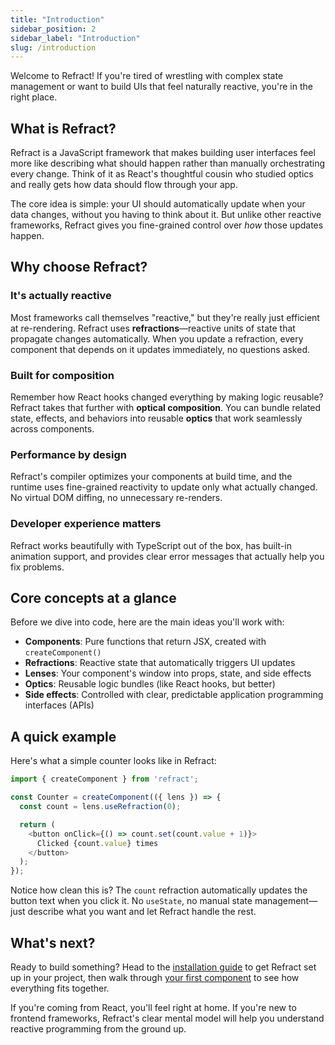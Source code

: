 ```yaml
---
title: "Introduction"
sidebar_position: 2
sidebar_label: "Introduction"
slug: /introduction 
---
```


Welcome to Refract! If you're tired of wrestling with complex state management or want to build UIs that feel naturally reactive, you're in the right place.

## What is Refract?

Refract is a JavaScript framework that makes building user interfaces feel more like describing what should happen rather than manually orchestrating every change. Think of it as React's thoughtful cousin who studied optics and really gets how data should flow through your app.

The core idea is simple: your UI should automatically update when your data changes, without you having to think about it. But unlike other reactive frameworks, Refract gives you fine-grained control over *how* those updates happen.

## Why choose Refract?

### It's actually reactive
Most frameworks call themselves "reactive," but they're really just efficient at re-rendering. Refract uses **refractions**—reactive units of state that propagate changes automatically. When you update a refraction, every component that depends on it updates immediately, no questions asked.

### Built for composition
Remember how React hooks changed everything by making logic reusable? Refract takes that further with **optical composition**. You can bundle related state, effects, and behaviors into reusable **optics** that work seamlessly across components.

### Performance by design
Refract's compiler optimizes your components at build time, and the runtime uses fine-grained reactivity to update only what actually changed. No virtual DOM diffing, no unnecessary re-renders.

### Developer experience matters
Refract works beautifully with TypeScript out of the box, has built-in animation support, and provides clear error messages that actually help you fix problems.

## Core concepts at a glance

Before we dive into code, here are the main ideas you'll work with:

- **Components**: Pure functions that return JSX, created with `createComponent()`
- **Refractions**: Reactive state that automatically triggers UI updates
- **Lenses**: Your component's window into props, state, and side effects  
- **Optics**: Reusable logic bundles (like React hooks, but better)
- **Side effects**: Controlled with clear, predictable application programming interfaces (APIs)

## A quick example

Here's what a simple counter looks like in Refract:

```javascript showLineNumbers
import { createComponent } from 'refract';

const Counter = createComponent(({ lens }) => {
  const count = lens.useRefraction(0);

  return (
    <button onClick={() => count.set(count.value + 1)}>
      Clicked {count.value} times
    </button>
  );
});
```

Notice how clean this is? The `count` refraction automatically updates the button text when you click it. No `useState`, no manual state management—just describe what you want and let Refract handle the rest.

## What's next?

Ready to build something? Head to the [installation guide](/installation) to get Refract set up in your project, then walk through [your first component](/create-your-first-component) to see how everything fits together.

If you're coming from React, you'll feel right at home. If you're new to frontend frameworks, Refract's clear mental model will help you understand reactive programming from the ground up.